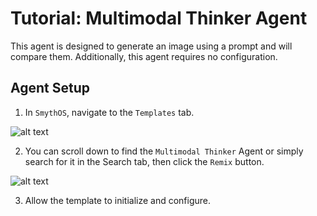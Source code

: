 # Tutorial: Multimodal Thinker Agent

This agent is designed to generate an image using a prompt and will compare them. Additionally, this agent requires no configuration.

  <Youtube videoId="9bQwHZy-cL0" title="SmythOS -  Multimodal Thinker Agent" />

## Agent Setup

1. In `SmythOS`, navigate to the `Templates` tab.

<Image src="/docs/img/multimodal_thinker_agent/Image 2.png" alt="alt text" />

2. You can scroll down to find the `Multimodal Thinker` Agent or simply search for it in the Search tab, then click the `Remix` button.

<Image src="/docs/img/multimodal_thinker_agent/Multimodal.png" alt="alt text" />

3. Allow the template to initialize and configure.

